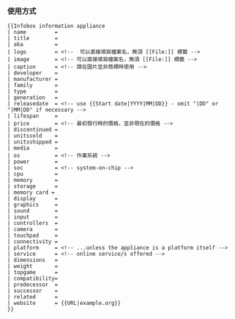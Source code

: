 {{documentation subpage}}
<!-- PLEASE ADD CATEGORIES AND INTERWIKIS AT THE BOTTOM OF THIS PAGE -->

=== 使用方式 ===
{{Parameter names example | name | title | aka | logo | image | caption | developer | manufacturer | family | type | generation | releasedate | lifespan | price | discontinued | unitssold | unitsshipped | media | os | power | soc | cpu | memory | storage | memory card | display | graphics | sound | input | controllers | camera | touchpad | connectivity | currentfw | platform | service | dimensions | weight | topgame | compatibility | predecessor | successor | related | website }}

<pre>
{{Infobox information appliance
| name         = 
| title        = 
| aka          = 
| logo         = <!--  可以直接填寫檔案名，無須 [[File:]] 標籤 -->
| image        = <!-- 可以直接填寫檔案名，無須 [[File:]] 標籤 -->
| caption      = <!-- 請在圖片並非商標時使用 -->
| developer    = 
| manufacturer = 
| family       = 
| type         = 
| generation   = 
| releasedate  = <!-- use {{Start date|YYYY|MM|DD}} - omit "|DD" or "|MM|DD" if necessary -->
| lifespan     = 
| price        = <!-- 最初發行時的價格，並非現在的價格 -->
| discontinued = 
| unitssold    = 
| unitsshipped = 
| media        = 
| os           = <!-- 作業系統 -->
| power        = 
| soc          = <!-- system-on-chip -->
| cpu          = 
| memory       = 
| storage      = 
| memory card =
| display      = 
| graphics     = 
| sound        = 
| input        = 
| controllers  = 
| camera       = 
| touchpad     = 
| connectivity = 
| platform     = <!-- ...unless the appliance is a platform itself -->
| service      = <!-- online service/s offered -->
| dimensions   = 
| weight       = 
| topgame      = 
| compatibility= 
| predecessor  = 
| successor    = 
| related      = 
| website      = {{URL|example.org}}
}}
</pre>
<includeonly>{{Sandbox other||
<!-- Categories go here and interwikis go in Wikidata. -->
[[Category:技术和应用科学信息框模板|Information appliance]]
[[Category:電腦硬體信息框模板| ]]
[[Category:添加追踪分类的模板]]
[[Category:資訊設備|τ]]
}}</includeonly>